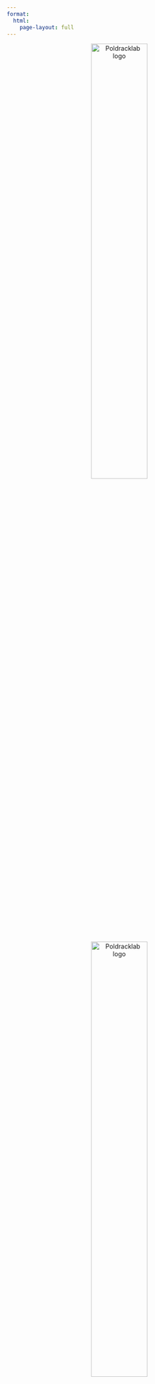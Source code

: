 ```yaml
---
format:
  html:
    page-layout: full
---
```


<center><a><img src="images/stanford-line2-8.png" alt="Poldracklab logo" width="50%"/></a></center>

<br>
<br>

<center><a><img src="images/poldracklab_2022_small.png" alt="Poldracklab logo" width="50%"/></a></center>

<br>
<br>

Our lab is focused on understanding how the brain gives rise to adaptive human behaviors.  We use a combination of functional neuroimaging, cognitive psychology, and computational modeling to address this question.  We also develop tools and infrastructure to make neuroscience more transparent and reproducible.

In the Poldrack Lab, we want all of our lab members to feel valued,
appreciated, safe, and free to be who they are. We embrace diversity and
are committed to preventing discrimination against people based on
gender identity or expression, sexual orientation, race, ethnicity,
religion, age, neurodiversity, disability status, citizenship, or any
other feature that makes them unique.

We have an online [Lab Guide](labguide/index.html) that outlines our lab's values, principles, and practices.

Learn more about our lab's work:

- [Projects](projects.html)
- [Publications](publications.html)
- [Presentations](talks.html)
- [Software](software.html)

Interested in participating in a research subject?  See our listing of [current studies](research_subjects.html).

Interested in joining the lab?  See our listing of [open positions](positions.html).

<br>

<a rel="license" href="http://creativecommons.org/licenses/by/4.0/"><img alt="Creative Commons License" style="border-width:0" src="https://i.creativecommons.org/l/by/4.0/88x31.png" /></a><br />This work is licensed under a <a rel="license" href="http://creativecommons.org/licenses/by/4.0/">Creative Commons Attribution 4.0 International License</a>.